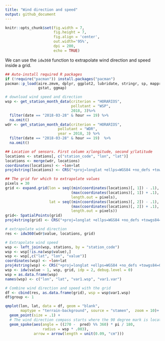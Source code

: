 ```yaml
---
title: "Wind direction and speed"
output: github_document
---
```


```r
knitr::opts_chunk$set(fig.width = 7, 
                      fig.height = 7,
                      fig.align = 'center',
                      out.width='95%', 
                      dpi = 200,
                      echo = TRUE)
```

We can use the ```idw360``` function to extrapolate wind direction and speed inside a grid.

```r
## Auto-install required R packages
if (!require("pacman")) install.packages("pacman")
pacman::p_load(aire.zmvm, dplyr, ggplot2, lubridate, stringr, sp, mapproj,
               gstat, ggmap)

# download wind speed and direction
wsp <- get_station_month_data(criterion = "HORARIOS",
                              pollutant = "WSP",
                              2018, 3)%>%
  filter(date == "2018-03-28" & hour == 19) %>%
  na.omit()
wdr <- get_station_month_data(criterion = "HORARIOS", 
                        pollutant = "WDR", 
                        year = 2018, 3) %>%
  filter(date == "2018-03-28" & hour == 19)  %>%
  na.omit()

## Location of sensors. First column x/longitude, second y/latitude
locations <- stations[, c("station_code", "lon", "lat")]
locations <- merge(wdr, locations)
coordinates(locations) <- ~lon+lat
proj4string(locations) <- CRS("+proj=longlat +ellps=WGS84 +no_defs +towgs84=0,0,0")

## The grid for which to extrapolate values
pixels = 30
grid <- expand.grid(lon = seq((min(coordinates(locations)[, 1]) - .1),
                              (max(coordinates(locations)[, 1]) + .1),
                              length.out = pixels),
                    lat = seq((min(coordinates(locations)[, 2]) - .1),
                              (max(coordinates(locations)[, 2]) + .1),
                              length.out = pixels))
grid<- SpatialPoints(grid)
proj4string(grid) <- CRS("+proj=longlat +ellps=WGS84 +no_defs +towgs84=0,0,0")

# extrapolate wind direction
res <- idw360(wdr$value, locations, grid)

# Extrapolate wind speed
wsp <- left_join(wsp, stations, by = "station_code")
wsp <- wsp[!is.na(wsp$value),]
wsp <- wsp[,c("lat", "lon", "value")]
coordinates(wsp) <- ~lon+lat
proj4string(wsp) <- CRS("+proj=longlat +ellps=WGS84 +no_defs +towgs84=0,0,0")
wsp <- idw(value ~ 1, wsp, grid, idp = 2, debug.level = 0)
wsp = as.data.frame(wsp)
names(wsp) <- c("lon", "lat", "var1.wsp", "var1.var")

# Combine wind direction and speed with the grid
df <- cbind(res, as.data.frame(grid), wsp = wsp$var1.wsp)
df$group <- 1

qmplot(lon, lat, data = df, geom = "blank", 
       maptype = "terrain-background", source = "stamen",  zoom = 10)+
  geom_point(size = .1) +
  # The wind direction compass starts where the 90 degree mark is located
  geom_spoke(aes(angle = ((270 -  pred) %% 360) * pi / 180,
                 radius = wsp * .003),
             arrow = arrow(length = unit(0.09, "cm"))) 

```
